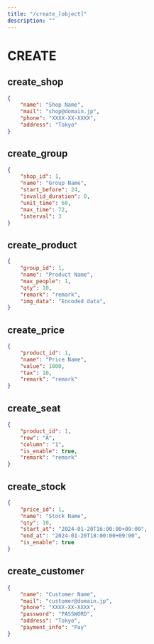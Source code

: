 ```yaml
---
title: "/create_[object]"
description: ""
---
```


# CREATE

## create_shop
```json
{
    "name": "Shop Name",
    "mail": "shop@domain.jp",
    "phone": "XXXX-XX-XXXX",
    "address": "Tokyo"
}
```

## create_group
```json
{
    "shop_id": 1,
    "name": "Group Name",
    "start_before": 24,
    "invalid_duration": 0,
    "unit_time": 60,
    "max_time": 72,
    "interval": 3
}
```

## create_product
```json
{
    "group_id": 1,
    "name": "Product Name",
    "max_people": 1,
    "qty": 10,
    "remark": "remark",
    "img_data": "Encoded data",
}
```

## create_price
```json
{
    "product_id": 1,
    "name": "Price Name",
    "value": 1000,
    "tax": 10,
    "remark": "remark"
}
```

## create_seat
```json
{
    "product_id": 1,
    "row": "A",
    "column": "1",
    "is_enable": true,
    "remark": "remark"
}
```

## create_stock
```json
{
    "price_id": 1,
    "name": "Stock Name",
    "qty": 10,
    "start_at": "2024-01-20T16:00:00+09:00",
    "end_at": "2024-01-20T18:00:00+09:00",
    "is_enable": true
}
```

## create_customer
```json
{
    "name": "Customer Name",
    "mail": "customer@domain.jp",
    "phone": "XXXX-XX-XXXX",
    "password": "PASSWORD",
    "address": "Tokyo",
    "payment_info": "Pay"
}
```